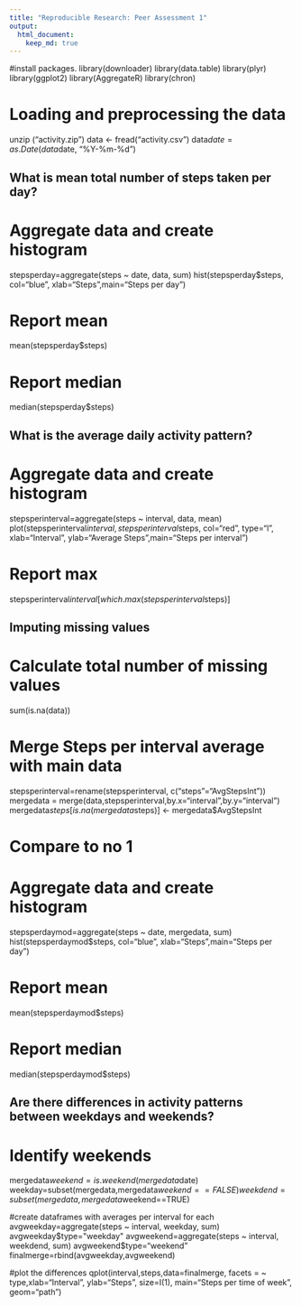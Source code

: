 ```yaml
---
title: "Reproducible Research: Peer Assessment 1"
output: 
  html_document:
    keep_md: true
---
```


#install packages.
library(downloader)
library(data.table)
library(plyr)
library(ggplot2)
library(AggregateR)
library(chron)

# Loading and preprocessing the data
unzip ("activity.zip")
data <- fread("activity.csv")
data$date=as.Date(data$date, "%Y-%m-%d")

## What is mean total number of steps taken per day?

# Aggregate data and create histogram
stepsperday=aggregate(steps ~ date, data, sum)
hist(stepsperday$steps, col="blue", xlab="Steps",main="Steps per day")

# Report mean
mean(stepsperday$steps)

# Report median
median(stepsperday$steps)

## What is the average daily activity pattern?

# Aggregate data and create histogram
stepsperinterval=aggregate(steps ~ interval, data, mean)
plot(stepsperinterval$interval,stepsperinterval$steps, col="red", type="l", xlab="Interval", ylab="Average Steps",main="Steps per interval")

# Report max
stepsperinterval$interval[which.max(stepsperinterval$steps)]

## Imputing missing values

# Calculate total number of missing values
sum(is.na(data))

# Merge Steps per interval average with main data
stepsperinterval=rename(stepsperinterval, c("steps"="AvgStepsInt"))
mergedata = merge(data,stepsperinterval,by.x="interval",by.y="interval")
mergedata$steps[is.na(mergedata$steps)] <- mergedata$AvgStepsInt

# Compare to no 1
# Aggregate data and create histogram
stepsperdaymod=aggregate(steps ~ date, mergedata, sum)
hist(stepsperdaymod$steps, col="blue", xlab="Steps",main="Steps per day")

# Report mean
mean(stepsperdaymod$steps)

# Report median
median(stepsperdaymod$steps)

## Are there differences in activity patterns between weekdays and weekends?
# Identify weekends
mergedata$weekend=is.weekend(mergedata$date)
weekday=subset(mergedata,mergedata$weekend==FALSE)
weekdend=subset(mergedata,mergedata$weekend==TRUE)

#create dataframes with averages per interval for each
avgweekday=aggregate(steps ~ interval, weekday, sum)
avgweekday$type="weekday"
avgweekend=aggregate(steps ~ interval, weekdend, sum)
avgweekend$type="weekend"
finalmerge=rbind(avgweekday,avgweekend)

#plot the differences
qplot(interval,steps,data=finalmerge, facets = ~ type,xlab="Interval", ylab="Steps", size=I(1), main="Steps per time of week", geom="path")


